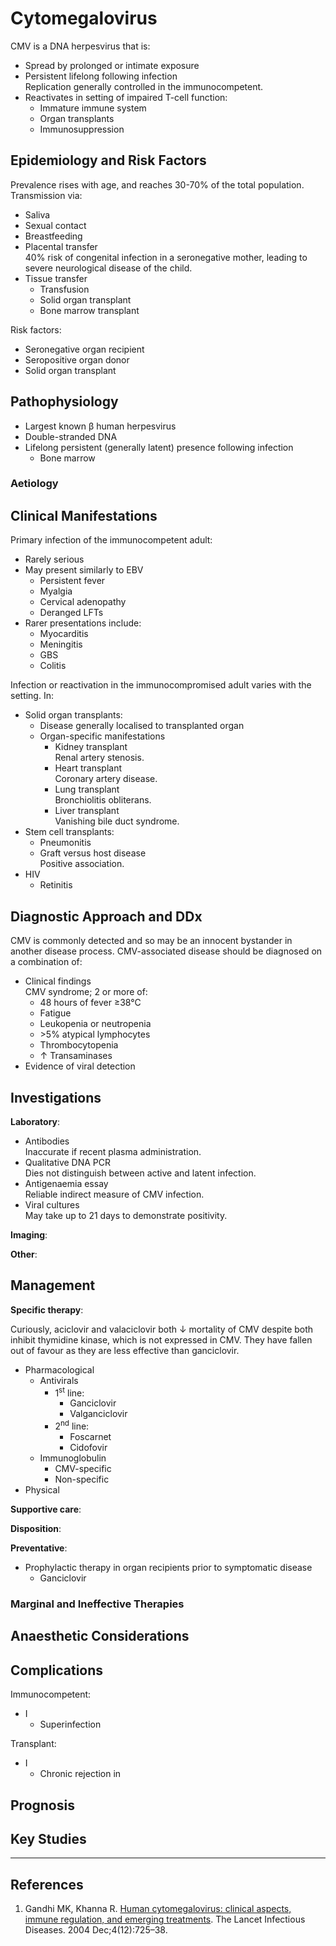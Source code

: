 # Cytomegalovirus

CMV is a DNA herpesvirus that is:

* Spread by prolonged or intimate exposure
* Persistent lifelong following infection\
Replication generally controlled in the immunocompetent.
* Reactivates in setting of impaired T-cell function:
	* Immature immune system
	* Organ transplants
	* Immunosuppression


## Epidemiology and Risk Factors

Prevalence rises with age, and reaches 30-70% of the total population. Transmission via:

* Saliva
* Sexual contact
* Breastfeeding
* Placental transfer\
40% risk of congenital infection in a seronegative mother, leading to severe neurological disease of the child.
* Tissue transfer
	* Transfusion
	* Solid organ transplant
	* Bone marrow transplant


Risk factors:

* Seronegative organ recipient
* Seropositive organ donor
* Solid organ transplant


## Pathophysiology

* Largest known β human herpesvirus
* Double-stranded DNA
* Lifelong persistent (generally latent) presence following infection
	* Bone marrow


### Aetiology

## Clinical Manifestations

Primary infection of the immunocompetent adult:

* Rarely serious
* May present similarly to EBV
	* Persistent fever
	* Myalgia
	* Cervical adenopathy
	* Deranged LFTs
* Rarer presentations include:
	* Myocarditis
	* Meningitis
	* GBS
	* Colitis


Infection or reactivation in the immunocompromised adult varies with the setting. In:

* Solid organ transplants:
	* Disease generally localised to transplanted organ
	* Organ-specific manifestations
		* Kidney transplant\
		Renal artery stenosis.
		* Heart transplant\
		Coronary artery disease.
		* Lung transplant\
		Bronchiolitis obliterans.
		* Liver transplant\
		Vanishing bile duct syndrome.
* Stem cell transplants:
	* Pneumonitis
	* Graft versus host disease\
	Positive association.
* HIV
	* Retinitis


## Diagnostic Approach and DDx

CMV is commonly detected and so may be an innocent bystander in another disease process. CMV-associated disease should be diagnosed on a combination of:

* Clinical findings\
CMV syndrome; 2 or more of:
	* 48 hours of fever ≥38°C
	* Fatigue
	* Leukopenia or neutropenia
	* \>5% atypical lymphocytes 
	* Thrombocytopenia 
    * ↑ Transaminases
* Evidence of viral detection


## Investigations

**Laboratory**:

* Antibodies\
Inaccurate if recent plasma administration.
* Qualitative DNA PCR\
Dies not distinguish between active and latent infection.
* Antigenaemia essay\
Reliable indirect measure of CMV infection.
* Viral cultures\
May take up to 21 days to demonstrate positivity.

**Imaging**:

**Other**:

## Management

**Specific therapy**:

:::column-margin
Curiously, aciclovir and valaciclovir both ↓ mortality of CMV despite both inhibit thymidine kinase, which is not expressed in CMV. They have fallen out of favour as they are less effective than ganciclovir.
:::

* Pharmacological
	* Antivirals
		* 1^st^ line:
			* Ganciclovir
			* Valganciclovir
		* 2^nd^ line:
			* Foscarnet
			* Cidofovir
	* Immunoglobulin
		* CMV-specific
		* Non-specific
* Physical

**Supportive care**:

**Disposition**:

**Preventative**:

* Prophylactic therapy in organ recipients prior to symptomatic disease
	* Ganciclovir


### Marginal and Ineffective Therapies

## Anaesthetic Considerations

## Complications

Immunocompetent:

* I
	* Superinfection


Transplant:

* I
	* Chronic rejection in 

## Prognosis

## Key Studies


---

## References

1. Gandhi MK, Khanna R. [Human cytomegalovirus: clinical aspects, immune regulation, and emerging treatments](https://www.sciencedirect.com/science/article/abs/pii/S1473309904012022). The Lancet Infectious Diseases. 2004 Dec;4(12):725–38. 
